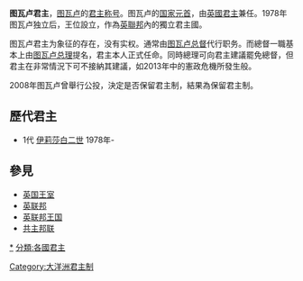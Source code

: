 {{NoteTA
|G1=PoliticiansUK
}}
{{Infobox Monarchy
|border =
|royal_title = 女王
|realm = 图瓦卢
|native_name = Queen of Tuvalu 
|coatofarms = Coat of arms of Tuvalu.svg
|coatofarms_article = 图瓦卢國徽
|image = Elizabeth II greets NASA GSFC employees, May 8, 2007 edit.jpg
|incumbent = [[伊莉莎白二世|伊莉莎白二世]]
|first_monarch = [[伊莉莎白二世|伊莉莎白二世]]
|date = 1978年
}}
'''图瓦卢君主'''，[[图瓦卢|图瓦卢]]的[[君主|君主]][[称号|称号]]。图瓦卢的[[国家元首|国家元首]]，由[[英國君主|英國君主]]兼任。1978年图瓦卢独立后，王位設立，作為[[英聯邦|英聯邦]]內的獨立君主國。

图瓦卢君主为象征的存在，没有实权。通常由[[图瓦卢总督|图瓦卢总督]]代行职务。而總督一職基本上由[[图瓦卢总理|图瓦卢总理]]提名，君主本人正式任命。同時總理可向君主建議罷免總督，但君主在非常情況下可不接納其建議，如2013年中的憲政危機所發生般。

2008年图瓦卢曾舉行公投，決定是否保留君主制，結果為保留君主制。

== 歷代君主 ==
* 1代 [[伊莉莎白二世|伊莉莎白二世]] 1978年-
==參見==
* [[英国王室|英国王室]]
* [[英联邦|英联邦]]
* [[英联邦王国|英联邦王国]]
* [[共主邦联|共主邦联]]

{{君主制}}
{{大洋洲国家元首}}
{{英联邦王国}}

[[分類:图瓦卢|*]]
[[分類:各國君主|分類:各國君主]]
[[Category:大洋洲君主制|Category:大洋洲君主制]]
